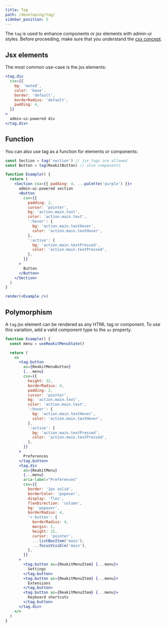 ```yaml
---
title: Tag
path: /developing/tag/
sidebar_position: 5
---
```


The `tag` is used to enhance components or jsx elements with admin-ui styles. Before proceeding, make sure that you understand the [csx concept](#).

## Jsx elements

The most common use-case is the jsx elements:

```jsx
<tag.div
  csx={{
    bg: 'muted',
    color: 'base',
    border: 'default',
    borderRadius: 'default',
    padding: 4,
  }}
>
  admin-ui-powered div
</tag.div>
```

## Function

You can also use tag as a function for elements or components:

```jsx noInline
const Section = tag('section') // jsx tags are allowed
const Button = tag(ReakitButton) // also components

function Example() {
  return (
    <Section csx={{ padding: 4, ...palette('purple') }}>
      admin-ui-powered section
      <Button
        csx={{
          padding: 2,
          cursor: 'pointer',
          bg: 'action.main.text',
          color: 'action.main.text',
          ':hover': {
            bg: 'action.main.textHover',
            color: 'action.main.textHover',
          },
          ':active': {
            bg: 'action.main.textPressed',
            color: 'action.main.textPressed',
          },
        }}
      >
        Button
      </Button>
    </Section>
  )
}

render(<Example />)
```

## Polymorphism

A `tag` jsx element can be rendered as any HTML tag or component. To use this variation, add a valid component type to the `as` property.

```jsx
function Example() {
  const menu = useReakitMenuState()

  return (
    <>
      <tag.button
        as={ReakitMenuButton}
        {...menu}
        csx={{
          height: 32,
          borderRadius: 4,
          padding: 2,
          cursor: 'pointer',
          bg: 'action.main.text',
          color: 'action.main.text',
          ':hover': {
            bg: 'action.main.textHover',
            color: 'action.main.textHover',
          },
          ':active': {
            bg: 'action.main.textPressed',
            color: 'action.main.textPressed',
          },
        }}
      >
        Preferences
      </tag.button>
      <tag.div
        as={ReakitMenu}
        {...menu}
        aria-label="Preferences"
        csx={{
          border: '1px solid',
          borderColor: 'popover',
          display: 'flex',
          flexDirection: 'column',
          bg: 'popover',
          borderRadius: 4,
          '> button': {
            borderRadius: 4,
            margin: 1,
            height: 32,
            cursor: 'pointer',
            ...listBoxItem('main'),
            ...focusVisible('main'),
          },
        }}
      >
        <tag.button as={ReakitMenuItem} {...menu}>
          Settings
        </tag.button>
        <tag.button as={ReakitMenuItem} {...menu}>
          Extensions
        </tag.button>
        <tag.button as={ReakitMenuItem} {...menu}>
          Keyboard shortcuts
        </tag.button>
      </tag.div>
    </>
  )
}
```
